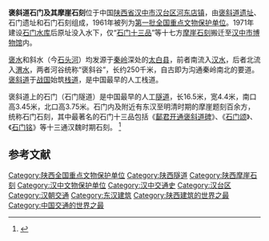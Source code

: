 {{coord|33|14|44|N|105|57|30|E|display=title|scale:10000}}
{{文物保护单位
| 级别 = 全国
| 名称 = 褒斜道石门及其摩崖石刻
| 图片 = [[File:Statue_of_Baoxie_Plank_Road.jpg|150px]]
| 所在 = [[陕西省|陕西省]][[汉中市|汉中市]]
| 分类 = 古建筑及历史纪念建筑物
| 时代 = [[汉朝|汉]]—[[宋朝|宋]]
| 编号 = [[第一批全国重点文物保护单位|第一批]]第57项
| 登录 = 1961年3月4日
}}

'''褒斜道石门及其摩崖石刻'''位于中国[[陕西省|陕西省]][[汉中市|汉中市]][[汉台区|汉台区]][[河东店镇|河东店镇]]，由[[褒斜道遗址|褒斜道遗址]]、石门遗址和石门石刻组成，1961年被列为[[第一批全国重点文物保护单位|第一批全国重点文物保护单位]]。1971年建设[[石門水庫_(漢台)|石门水库]]后原址没入水下，仅“[[石门十三品|石门十三品]]”等十七方[[摩崖石刻|摩崖石刻]]搬迁至[[汉中市博物馆|汉中市博物馆]]内。

[[褒水|褒水]]和斜水（今[[石头河|石头河]]）均发源于[[秦岭|秦岭]]深处的[[太白县|太白县]]，前者南流入[[汉水|汉水]]，后者北流入[[渭水|渭水]]，两者河谷统称“褒斜谷”，长约250千米，自古即为沟通秦岭南北的要道。[[褒斜道|褒斜道]]于[[战国|战国]]始筑[[栈道|栈道]]，是中国最早的人工栈道。

褒斜道上的石门（石门隧道）是中国最早的人工[[隧道|隧道]]，长16.5米，宽4.4米，南口高3.45米，北口高3.75米。石门内及附近有东汉至明清时期的摩崖题刻百余方，统称石门石刻，其中最著名的石门十三品包括《[[鄐君开通褒斜道碑|鄐君开通褒斜道碑]]》、《[[石门颂|石门颂]]》、《[[石门铭|石门铭]]》等十三通汉魏时期石刻。
<ref>{{Cite book |title=全国重点文物保护单位（第一至第五批）·第Ⅲ卷 |publisher=文物出版社 |year=2004 |isbn=7-5010-1525-2 |pages=303 }}</ref>

==参考文献==
{{reflist}}

{{陕西全国重点文物保护单位}}

{{DEFAULTSORT:bao}}
[[Category:陕西全国重点文物保护单位|Category:陕西全国重点文物保护单位]]
[[Category:陕西隧道|Category:陕西隧道]]
[[Category:陕西摩崖石刻|Category:陕西摩崖石刻]]
[[Category:汉中文物保护单位|Category:汉中文物保护单位]]
[[Category:汉中交通史|Category:汉中交通史]]
[[Category:汉台区|Category:汉台区]]
[[Category:汉朝交通|Category:汉朝交通]]
[[Category:东汉建筑|Category:东汉建筑]]
[[Category:陕西建筑的世界之最|Category:陕西建筑的世界之最]]
[[Category:中国交通的世界之最|Category:中国交通的世界之最]]